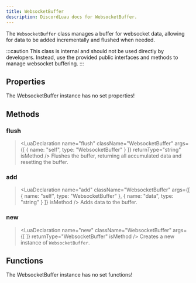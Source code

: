 ```yaml
---
title: WebsocketBuffer
description: DiscordLuau docs for WebsocketBuffer.
---
```

[//]: # (This file was automatically compiled through the Generator luau code under this repository)
[//]: # (if you want to edit the documentation of discord-luau, please write changes)
[//]: # (to the discord-luau repository itself, we extract the comments from discord-luau and translate)
[//]: # (them into markdown files that Nextra can interpret!)

[//]: # (----- DOCUMENT IMPORTS ----- )


[//]: # (----- DOCUMENT DESCRIPTION ----- )

The `WebsocketBuffer` class manages a buffer for websocket data, allowing for data to be added incrementally and flushed when needed.

:::caution
This class is internal and should not be used directly by developers. Instead, use the provided public interfaces and methods to manage websocket buffering.
:::

[//]: # (----- DOCUMENT PROPERTIES ----- )

## Properties

The WebsocketBuffer instance has no set properties!

[//]: # (----- DOCUMENT METHODS ----- )

## Methods

### flush

> <LuaDeclaration name="flush" className="WebsocketBuffer" args={[ { name: "self", type: "WebsocketBuffer" } ]} returnType="string" isMethod />
Flushes the buffer, returning all accumulated data and resetting the buffer.
### add

> <LuaDeclaration name="add" className="WebsocketBuffer" args={[ { name: "self", type: "WebsocketBuffer" }, { name: "data", type: "string" } ]} isMethod />
Adds data to the buffer.
### new

> <LuaDeclaration name="new" className="WebsocketBuffer" args={[  ]} returnType="WebsocketBuffer" isMethod />
Creates a new instance of `WebsocketBuffer`.

[//]: # (----- DOCUMENT FUNCTIONS ----- )

## Functions

The WebsocketBuffer instance has no set functions!


